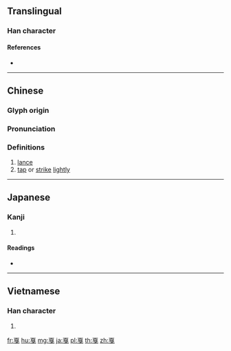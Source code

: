 {{character info/new}}
{{also|戞}}
==Translingual==

===Han character===
{{Han char|rn=62|rad=戈|as=07|sn=11|four=10503|canj=MUI|ids=⿱𦣻戈}}

====References====
* {{Han ref|kx=0413.040|dkj=11598|dj=0755.300|hdz=21406.070|uh=621B|ud=25115|bh=B1AE|bd=45486}}

----

==Chinese==
{{zh-forms}}

===Glyph origin===
{{Han etym}}

===Pronunciation===
{{zh-pron
|m=jiá
|c=aat3,gaat3
|mc=y
|oc=y
|ma=
|cat=n,v
}}

===Definitions===
{{zh-hanzi}}

# [[lance]]
# [[tap]] or [[strike]] [[lightly]]

----

==Japanese==

===Kanji===
{{ja-kanji|grade=|rs=戈07}}

# {{defn|lang=ja|sort=戈07}}

====Readings====
* {{ja-readings|on=[[かつ]] (katsu)|kun=[[ほこ]] (hoko)}}

----

==Vietnamese==

===Han character===
{{vi-readings|rs=戈07|hanviet=giát}}

# {{defn|lang=vi|sort=戈07}}

[[fr:戛]]
[[hu:戛]]
[[mg:戛]]
[[ja:戛]]
[[pl:戛]]
[[th:戛]]
[[zh:戛]]